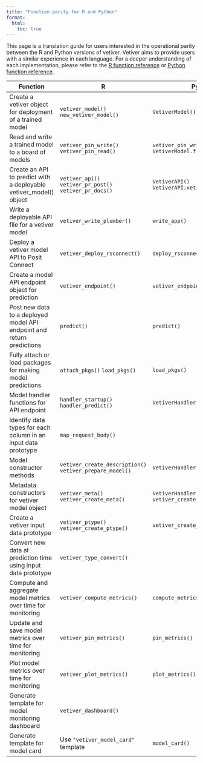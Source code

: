 ```yaml
---
title: "Function parity for R and Python"
format:
  html:
    toc: true
---
```


This page is a translation guide for users interested in the operational parity between the R and Python versions of vetiver.
Vetiver aims to provide users with a similar experience in each language.
For a deeper understanding of each implementation, please refer to the [R function reference](https://vetiver.tidymodels.org/reference/) or [Python function reference](https://tidymodels.github.io/vetiver-python).

| Function                                                              | R                                                        | Python                                                 |
|-----------------------------------------------------------------------|----------------------------------------------------------|--------------------------------------------------------|
| Create a vetiver object for deployment of a trained model             | `vetiver_model()` `new_vetiver_model()`                  | `VetiverModel()`                                       |
| Read and write a trained model to a board of models                   | `vetiver_pin_write()` `vetiver_pin_read()`               | `vetiver_pin_write()` `VetiverModel.from_pin()`        |
| Create an API to predict with a deployable vetiver_model() object     | `vetiver_api()` `vetiver_pr_post()` `vetiver_pr_docs()`  | `VetiverAPI()` `VetiverAPI.vetiver_post()`             |
| Write a deployable API file for a vetiver model                       | `vetiver_write_plumber()`                                | `write_app()`                                          |
| Deploy a vetiver model API to Posit Connect                         | `vetiver_deploy_rsconnect()`                             | `deploy_rsconnect()`                                   |
| Create a model API endpoint object for prediction                     | `vetiver_endpoint()`                                     | `vetiver_endpoint()`                                   |
| Post new data to a deployed model API endpoint and return predictions | `predict()`                                              | `predict()`                                            |
| Fully attach or load packages for making model predictions            | `attach_pkgs()` `load_pkgs()`                            | `load_pkgs()`                                          |
| Model handler functions for API endpoint                              | `handler_startup()` `handler_predict()`                  | `VetiverHandler.handler_predict()`                     |
| Identify data types for each column in an input data prototype        | `map_request_body()`                                     |                                                        |
| Model constructor methods                                             | `vetiver_create_description()` `vetiver_prepare_model()` | `VetiverHandler.describe()`                            |
| Metadata constructors for vetiver model object                        | `vetiver_meta()` `vetiver_create_meta()`                 | `VetiverHandler.create_meta()` `vetiver_create_meta()` |
| Create a vetiver input data prototype                                 | `vetiver_ptype()` `vetiver_create_ptype()`               | `vetiver_create_ptype()`                               |
| Convert new data at prediction time using input data prototype        | `vetiver_type_convert()`                                 |                                                        |
| Compute and aggregate model metrics over time for monitoring         | `vetiver_compute_metrics()`                              | `compute_metrics()`                                    |
| Update and save model metrics over time for monitoring                | `vetiver_pin_metrics()`                                  | `pin_metrics()`                                        |
| Plot model metrics over time for monitoring                           | `vetiver_plot_metrics()`                                 | `plot_metrics()`                                       |
| Generate template for model monitoring dashboard                      | `vetiver_dashboard()`                                    |                                                        |
| Generate template for model card                                      | Use `"vetiver_model_card"` template                      | `model_card()`                                         |
